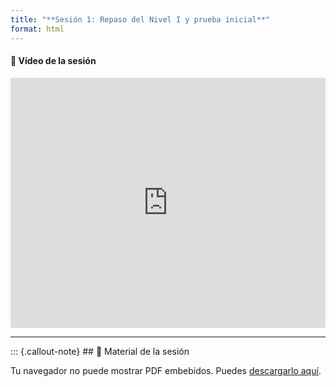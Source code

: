 ```yaml
---
title: "**Sesión 1: Repaso del Nivel I y prueba inicial**"
format: html
---
```


#### 🎥 Vídeo de la sesión

<iframe width="100%" height="400" src="https://www.youtube.com/embed/fbehQgXTZ30" frameborder="0" allowfullscreen></iframe>

---

::: {.callout-note}
## 📎 Material de la sesión

```{=html}
<object data="pdf/CLASE-1-REPASO-NIVEL.pdf" type="application/pdf" width="100%" height="800px" style="min-height:100vh;">
  <p>Tu navegador no puede mostrar PDF embebidos. Puedes <a href="pdf/CLASE-1-REPASO-NIVEL.pdf" target="_blank">descargarlo aquí</a>.</p>
</object>
```